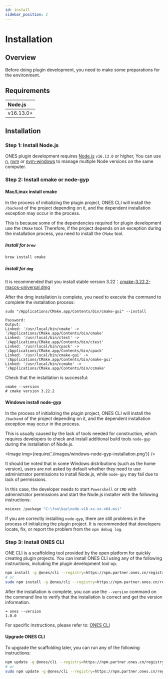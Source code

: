 ```yaml
---
id: install
sidebar_position: 2
---
```



# Installation

## Overview

Before doing plugin development, you need to make some preparations for the environment.

## Requirements

| Node.js   |
| :-------- |
| v16.13.0+ |

## Installation

### Step 1: Install Node.js

ONES plugin development requires [Node.js](https://nodejs.org/en/) `v16.13.0` or higher, You can use [n](https://github.com/tj/n), [nvm](https://github.com/creationix/nvm) or [nvm-windows](https://github.com/coreybutler/nvm-windows) to manage multiple Node versions on the same computer.

### Step 2: Install cmake or node-gyp

#### Mac/Linux install cmake

In the process of initializing the plugin project, ONES CLI will install the `/backend` of the project depending on it, and the dependent installation exception may occur in the process.

This is because some of the dependencies required for plugin development use the `CMake` tool. Therefore, if the project depends on an exception during the installation process, you need to install the `CMake` tool.

##### Install for `brew`

```bash
brew install cmake
```

##### Install for `dmg`

It is recommended that you install stable version 3.22：[cmake-3.22.2-macos-universal.dmg](https://github.com/Kitware/CMake/releases/download/v3.22.2/cmake-3.22.2-macos-universal.dmg)

After the dmg installation is complete, you need to execute the command to complete the installation process:

```
sudo "/Applications/CMake.app/Contents/bin/cmake-gui" --install
```

```
Password:
Output:
Linked: '/usr/local/bin/cmake' -> '/Applications/CMake.app/Contents/bin/cmake'
Linked: '/usr/local/bin/ctest' -> '/Applications/CMake.app/Contents/bin/ctest'
Linked: '/usr/local/bin/cpack' -> '/Applications/CMake.app/Contents/bin/cpack'
Linked: '/usr/local/bin/cmake-gui' -> '/Applications/CMake.app/Contents/bin/cmake-gui'
Linked: '/usr/local/bin/ccmake' -> '/Applications/CMake.app/Contents/bin/ccmake'
```

Check that the installation is successful:

```
cmake --version
# cmake version 3.22.2
```

#### Windows install node-gyp

In the process of initializing the plugin project, ONES CLI will install the `/backend` of the project depending on it, and the dependent installation exception may occur in the process.

This is usually caused by the lack of tools needed for construction, which requires developers to check and install additional build tools `node-gyp` during the installation of Node.js.

<Image img={require('./images/windows-node-gyp-installation.png')} />

It should be noted that in some Windows distributions (such as the home version), users are not asked
by default whether they need to use administrator permissions to install Node.js, while `node-gpy` may
fail due to lack of permissions.

In this case, the developer needs to start `Powershell` or `CMD` with administrator permissions and start the Node.js installer with the following instructions:

```Powershell
msiexec /package "C:\foo\baz\node-v16.xx.xx-x64.msi"
```

If you are correctly installing `node-gyp`, there are still problems in the process of initializing the plugin project. It is recommended that developers locate, fix, or report the problem from the `npm debug log`.

### Step 3: Install ONES CLI

ONE CLI is a scaffolding tool provided by the open platform for quickly creating plugin projects. You can install ONES CLI using any of the following instructions, including the plugin development tool op.

```bash npm2yarn
npm install -g @ones/cli --registry=https://npm.partner.ones.cn/registry/
# or
sudo npm install -g @ones/cli --registry=https://npm.partner.ones.cn/registry/
```

After the installation is complete, you can use the `--version` command on the command line to verify that the installation is correct and get the version information.

```
➜ ones --version
1.0.0
```

For specific instructions, please refer to: [ONES CLI](../tools/cli/index.mdx)

#### Upgrade ONES CLI

To upgrade the scaffolding later, you can run any of the following instructions:

```bash
npm update -g @ones/cli --registry=https://npm.partner.ones.cn/registry/
# or
sudo npm update -g @ones/cli --registry=https://npm.partner.ones.cn/registry/
```
